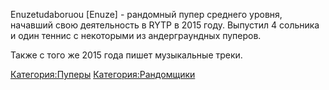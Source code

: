 
Enuzetudaboruou [Enuze] - рандомный пупер среднего уровня, начавший свою деятельность в RYTP в 2015 году. Выпустил 4 сольника и один теннис с некоторыми из андерграундных пуперов.

Также с того же 2015 года пишет музыкальные треки.

{{Инфобокс_для_пуперов|title2 = Enuzetodaboruou [Enuze]|другие_ники = NZWO!, MegaBlazeTV, Super Maity, Bogdanor111, Claes Van Dijk|image3 = PicsArt 03-31-06.00.47.jpg|сферы_творчества = Пупер-рандомщик и композитор|год_начала = 2014 (создал канал)
2015 (начал делать пупы и музыку)|имя_фамилия = Богдан Березин|дата_рождения = 25.02.2002|место_проживания = Россия|ссылки = https://www.youtube.com/channel/UC7rhhtdQeoy09a5LYWc0iTw - канал
https://vk.com/cvdart - паблик}}
[[Категория:Пуперы]]
[[Категория:Рандомщики]]